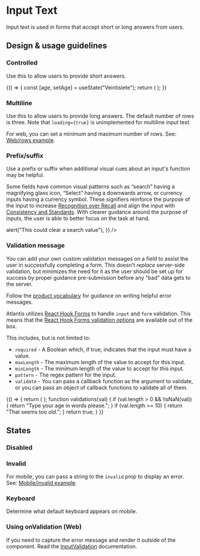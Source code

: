 
<Meta title="Components/Forms and Inputs/InputText" component={InputText} />

# Input Text

Input text is used in forms that accept short or long answers from users.

## Design & usage guidelines

### Controlled

Use this to allow users to provide short answers.

<Canvas>
  <Story name="Controlled">
    {() => {
      const [age, setAge] = useState("Veintisiete");
      return (
        <InputText
          value={age}
          onChange={setAge}
          name="age"
          placeholder="Age in words"
        />
      );
    }}
  </Story>
</Canvas>

### Multiline

Use this to allow users to provide long answers. The default number of rows is
three. Note that `loading={true}` is unimplemented for multiline input text.

For web, you can set a minimum and maximum number of rows. See:
[Web/rows example](?path=/story/components-forms-and-inputs-inputtext-web--multiline).

<Canvas>
  <Story name="Multiline">
    <InputText
      multiline={true}
      placeholder="Describe your age"
      name="describeAge"
    />
  </Story>
</Canvas>

### Prefix/suffix

Use a prefix or suffix when additional visual cues about an input's function may
be helpful.

Some fields have common visual patterns such as “search” having a magnifying
glass icon, “Select” having a downwards arrow, or currency inputs having a
currency symbol. These signifiers reinforce the purpose of the input to increase
[Recognition over Recall](https://www.nngroup.com/articles/ten-usability-heuristics/)
and align the input with
[Consistency and Standards](https://www.nngroup.com/articles/ten-usability-heuristics/).
With clearer guidance around the purpose of inputs, the user is able to better
focus on the task at hand.

<Canvas>
  <Content>
    <InputText
      defaultValue="1,000,000"
      placeholder="Invoice Total"
      prefix={{ label: "$", icon: "invoice" }}
      suffix={{ label: ".00" }}
    />
    <InputText
      placeholder="Search"
      prefix={{ icon: "search" }}
      suffix={{
        icon: "cross",
        ariaLabel: "clear search",
        onClick: () => alert("This could clear a search value"),
      }}
    />
  </Content>
</Canvas>

### Validation message

You can add your own custom validation messages on a field to assist the user in
successfully completing a form. This doesn't _replace_ server-side validation,
but minimizes the need for it as the user should be set up for success by proper
guidance pre-submission before any "bad" data gets to the server.

Follow the
[product vocabulary](../?path=/docs/content-product-vocabulary--docs#general-phrasing)
for guidance on writing helpful error messages.

Atlantis utilizes [React Hook Forms](https://react-hook-form.com/) to handle
`input` and `form` validation. This means that the
[React Hook Forms validation options](https://react-hook-form.com/api#register)
are available out of the box.

This includes, but is not limited to:

- `required` - A Boolean which, if true, indicates that the input must have a
  value.
- `maxLength` - The maximum length of the value to accept for this input.
- `minLength` - The minimum length of the value to accept for this input.
- `pattern` - The regex pattern for the input.
- `validate` - You can pass a callback function as the argument to validate, or
  you can pass an object of callback functions to validate all of them.

<Canvas>
  <Story name="Validation">
    {() => {
      return (
        <InputText
          placeholder="What's your age"
          name="age"
          validations={{
            required: {
              value: true,
              message: "You have to tell us your age",
            },
            validate: validations,
          }}
        />
      );
      function validations(val) {
        if (val.length > 0 && !isNaN(val)) {
          return "Type your age in words please.";
        }
        if (val.length >= 10) {
          return "That seems too old.";
        }
        return true;
      }
    }}
  </Story>
</Canvas>

## States

### Disabled

<Canvas>
  <Story name="disabled">
    <InputText
      placeholder="Credit card"
      value="**** **** **** 1234"
      disabled={true}
    />
  </Story>
</Canvas>

### Invalid

For mobile, you can pass a string to the `invalid` prop to display an error.
See:
[Mobile/invalid example](?path=/story/components-forms-and-inputs-inputtext-mobile--invalid).

<Canvas>
  <InputText placeholder="Email" value="atlantis" invalid={true} />
</Canvas>

### Keyboard

Determine what default keyboard appears on mobile.

<Canvas>
  <InputText placeholder="Describe your age" keyboard="numeric" />
</Canvas>

### Using onValidation (Web)

If you need to capture the error message and render it outside of the component.
Read the
[InputValidation](../?path=/docs/components-forms-and-inputs-inputvalidation--docs)
documentation.
